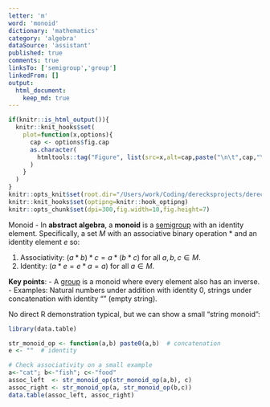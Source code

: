 ```yaml
---
letter: 'm'
word: 'monoid'
dictionary: 'mathematics'
category: 'algebra'
dataSource: 'assistant'
published: true
comments: true
linksTo: ['semigroup','group']
linkedFrom: []
output:
  html_document:
    keep_md: true
---
```


```r
if(knitr::is_html_output()){
  knitr::knit_hooks$set(
    plot=function(x,options){
      cap <- options$fig.cap
      as.character(
        htmltools::tag("Figure", list(src=x,alt=cap,paste("\n\t",cap,"\n",sep="")))
      )
    }
  )
}
knitr::opts_knit$set(root.dir="/Users/work/Coding/derecksprojects/derecksnotes.com-playground/derecksnotes.com/client/src/app/dictionaries/mathematics/definitions")
knitr::knit_hooks$set(optipng=knitr::hook_optipng)
knitr::opts_chunk$set(dpi=300,fig.width=10,fig.height=7)
```

<a id="monoid">Monoid</a> - In **abstract algebra**, a **monoid** is a [semigroup](#semigroup) with an identity element. Specifically, a set $M$ with an associative binary operation $*$ and an identity element $e$ so:

1. Associativity: $(a*b)*c = a*(b*c)$ for all $a,b,c\in M$.
2. Identity: $(a*e = e*a = a)$ for all $a\in M$.

**Key points**:
- A [group](#group) is a monoid where every element also has an inverse.
- Examples: Natural numbers under addition with identity 0, strings under concatenation with identity "" (empty string).

No direct R demonstration typical, but we can show a small "string monoid":

```r
library(data.table)

str_monoid_op <- function(a,b) paste0(a,b)  # concatenation
e <- ""  # identity

# Check associativity on a small example
a<-"cat"; b<-"fish"; c<-"food"
assoc_left  <- str_monoid_op(str_monoid_op(a,b), c)
assoc_right <- str_monoid_op(a, str_monoid_op(b,c))
data.table(assoc_left, assoc_right)
```
